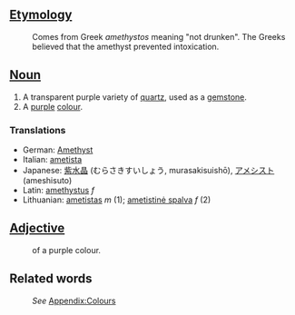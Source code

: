 ==[[Etymology]]==
:Comes from Greek ''amethystos'' meaning "not drunken". The Greeks believed that the amethyst prevented intoxication.
==[[Noun]]==
#A transparent purple variety of [[quartz]], used as a [[gemstone]].
#A [[purple]] [[colour]].
=== Translations ===
*German: [[Amethyst]]
*Italian: [[ametista]]
*Japanese: [[紫水晶]] (むらさきすいしょう, murasakisuishō), [[アメシスト]] (ameshisuto)
*Latin: [[amethystus]] ''f''
*Lithuanian: [[ametistas]] ''m'' (1); [[ametistinė spalva]] ''f'' (2)

==[[Adjective]]==
:of a purple colour.
==Related words==
:''See'' [[Wiktionary_Appendix:Colours|Appendix:Colours]]